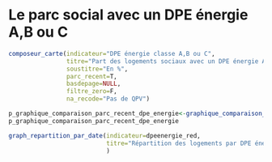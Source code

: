# Le parc social avec un DPE énergie A,B ou C {#dpe_energie}

```r
composeur_carte(indicateur="DPE énergie classe A,B ou C",
                titre="Part des logements sociaux avec un DPE énergie A,B ou C au 1er janvier 2018",
                soustitre="En %",
                parc_recent=T,
                basdepage=NULL,
                filtre_zero=F,
                na_recode="Pas de QPV")

```


```r
p_graphique_comparaison_parc_recent_dpe_energie<-graphique_comparaison_parc_recent(indicateur="DPE énergie classe A,B ou C",title="Part des logements sociaux avec un DPE énergie de classe A,B ou C",caption=caption)
p_graphique_comparaison_parc_recent_dpe_energie
```

```r
graph_repartition_par_date(indicateur=dpeenergie_red,
                           titre="Répartition des logements par DPE énergie",
                           )
```
